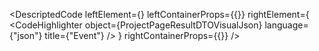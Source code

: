 
<DescriptedCode
  leftElement={<ProjectPageResultDTODesc />}
  leftContainerProps={{}}
  rightElement={
    <CodeHighlighter
      object={ProjectPageResultDTOVisualJson}
      language={"json"}
      title={"Event"}
    />
  }
  rightContainerProps={{}}
/>
